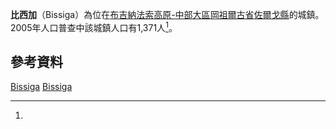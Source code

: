 {{Infobox settlement
|name = 比西加
|settlement_type = 
|native_name = Bissiga
|nickname = 
|image_skyline = 
|image_size = 
|image_caption =
|image_flag = 
|image_seal = 
|seal_size =
|image_map = 
|map_caption = 
|pushpin_map = 
|pushpin_map_caption = 
|coordinates_region = 
|subdivision_type = 國家
|subdivision_name = {{flag|Burkina Faso}}
|subdivision_type1 = 大區
|subdivision_name1 = [[高原-中部大區|高原-中部大區]]
|subdivision_type2 = [[布吉納法索行政區劃|省]]
|subdivision_name2 = [[岡祖爾古省|岡祖爾古省]]
|subdivision_type3 = [[縣_(布吉納法索)|縣]]
|subdivision_name3 = [[佐爾戈縣|佐爾戈縣]]
|leader_title = 
|leader_name = 
|established_title = 
|established_date = 
|area_total_km2 = 
|population_as_of = 2005
|population_footnotes =<ref name=IC>[http://www.inforoute-communale.gov.bf/list_vill/plateau_central.htm Burkinabé government inforoute communale] {{webarchive|url=https://web.archive.org/web/20081204234945/http://www.inforoute-communale.gov.bf/list_vill/plateau_central.htm |date=2008-12-04 }}</ref>
|population_total = 1,371
|population_density_km2 =
|population_blank1_title = 民族
|population_blank1 = 
|timezone =GMT
|coordinates_display = inline,title
|utc_offset = +0
|latd=
|latm=
|lats=
|latNS=
|longd=
|longm=
|longs=
|longEW=
|website = 
}}

'''比西加'''（Bissiga）為位在[[布吉納法索|布吉納法索]][[高原-中部大區|高原-中部大區]][[岡祖爾古省|岡祖爾古省]][[佐爾戈縣|佐爾戈縣]]的城鎮。2005年人口普查中該城鎮人口有1,371人<ref name=IC/>。

==參考資料==
{{Reflist}}

{{coord missing|Burkina Faso}}

[[Category:高原-中部大區聚居地|Bissiga]]
[[Category:岡祖爾古省|Bissiga]]

{{BurkinaFaso-geo-stub}}